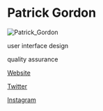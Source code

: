 # Patrick Gordon

![Patrick_Gordon](./directory_images/Patrick_Gordon_v1.webp)

<Skills>

user interface design

quality assurance

</Skills>

<Personal>

[Website](https://Tek-Man.net)

[Twitter](https://twitter.com/tekman128)

[Instagram](https://instagram.com/tekman128)

</Personal>



